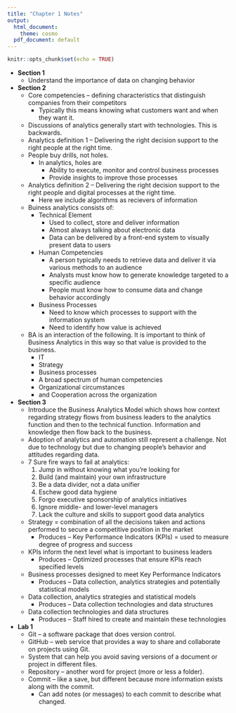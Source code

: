 ```yaml
---
title: "Chapter 1 Notes"
output:
  html_document:
    theme: cosmo
  pdf_document: default
---
```


```r
knitr::opts_chunk$set(echo = TRUE)
```

* **Section 1**
    * Understand the importance of data on changing behavior
* **Section 2**
    * Core competencies -- defining characteristics that distinguish companies from their competitors
        * Typically this means knowing what customers want and when they want it.
    * Discussions of analytics generally start with technologies. This is backwards.
    * Analytics definition 1 -- Delivering the right decision support to the right people at the right time.
    * People buy drills, not holes.
        * In analytics, holes are
            * Ability to execute, monitor and control business processes
            * Provide insights to improve those processes
    * Analytics definition 2 -- Delivering the right decision support to the right people and digital processes at the right time.
        * Here we include algorithms as recievers of information
    * Buiness analytics consists of:
        * Technical Element
            * Used to collect, store and deliver information
            * Almost always talking about electronic data
            * Data can be delivered by a front-end system to visually present data to users
        * Human Competencies
            * A person typically needs to retrieve data and deliver it via various methods to an audience
            * Analysts must know how to generate knowledge targeted to a specific audience
            * People must know how to consume data and change behavior accordingly
        * Business Processes
            * Need to know which processes to support with the information system
            * Need to identify how value is achieved
    * BA is an interaction of the following. It is important to think of Business Analytics in this way so that value is provided to the business.
        * IT
        * Strategy
        * Business processes
        * A broad spectrum of human competencies
        * Organizational circumstances
        * and Cooperation across the organization
* **Section 3**
    * Introduce the Business Analytics Model which shows how context regarding strategy flows from business leaders to the analytics function and then to the technical function. Information and knowledge then flow back to the business.
    * Adoption of analytics and automation still represent a challenge. Not due to technology but due to changing people's behavior and attitudes regarding data.
    * 7 Sure fire ways to fail at analytics:
        1. Jump in without knowing what you’re looking for
        2. Build (and maintain) your own infrastructure
        3. Be a data divider, not a data unifier
        4. Eschew good data hygiene
        5. Forgo executive sponsorship of analytics initiatives
        6. Ignore middle- and lower-level managers
        7. Lack the culture and skills to support good data analytics
    * Strategy = combination of all the decisions taken and actions performed to secure a competitive position in the market
        * Produces -- Key Performance Indicators (KPIs) = used to measure degree of progress and success
    * KPIs inform the next level what is important to business leaders
        * Produces -- Optimized processes that ensure KPIs reach specified levels
    * Business processes designed to meet Key Performance Indicators
        * Produces -- Data collection, analytics strategies and potentially statistical models
    * Data collection, analytics strategies and statistical models
        * Produces -- Data collection technologies and data structures
    * Data collection technologies and data structures
        * Produces -- Staff hired to create and maintain these technologies
* **Lab 1**
    * Git -- a software package that does version control.
    * GitHub -- web service that provides a way to share and collaborate on projects using Git.
    * System that can help you avoid saving versions of a document or project in different files.
    * Repository -- another word for project (more or less a folder).
    * Commit -- like a save, but different because more information exists along with the commit.
        * Can add notes (or messages) to each commit to describe what changed.








